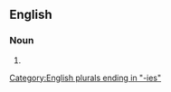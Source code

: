 {{also|cry-babies|cry babies}}

==English==

===Noun===
{{head|en|noun form}}

# {{plural of|en|crybaby}}

[[Category:English plurals ending in "-ies"]]